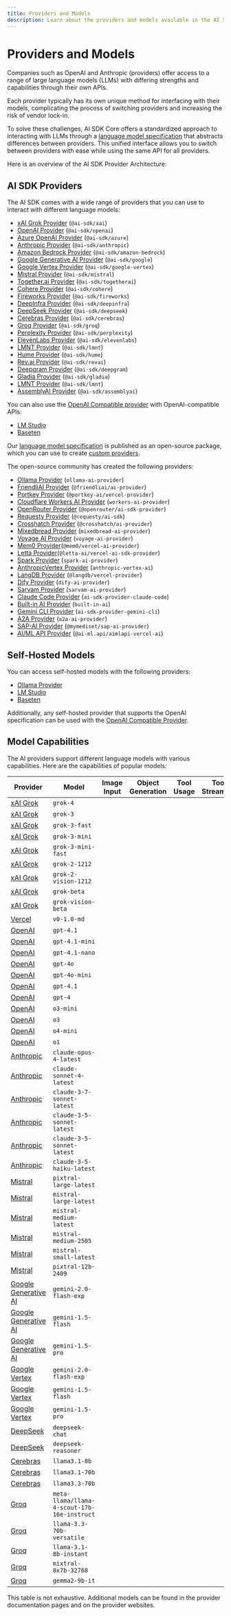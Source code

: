 ```yaml
---
title: Providers and Models
description: Learn about the providers and models available in the AI SDK.
---
```


# Providers and Models

Companies such as OpenAI and Anthropic (providers) offer access to a range of large language models (LLMs) with differing strengths and capabilities through their own APIs.

Each provider typically has its own unique method for interfacing with their models, complicating the process of switching providers and increasing the risk of vendor lock-in.

To solve these challenges, AI SDK Core offers a standardized approach to interacting with LLMs through a [language model specification](https://github.com/vercel/ai/tree/main/packages/provider/src/language-model/v2) that abstracts differences between providers. This unified interface allows you to switch between providers with ease while using the same API for all providers.

Here is an overview of the AI SDK Provider Architecture:

<MDXImage
  srcLight="/images/ai-sdk-diagram.png"
  srcDark="/images/ai-sdk-diagram-dark.png"
  width={800}
  height={800}
/>

## AI SDK Providers

The AI SDK comes with a wide range of providers that you can use to interact with different language models:

- [xAI Grok Provider](/providers/ai-sdk-providers/xai) (`@ai-sdk/xai`)
- [OpenAI Provider](/providers/ai-sdk-providers/openai) (`@ai-sdk/openai`)
- [Azure OpenAI Provider](/providers/ai-sdk-providers/azure) (`@ai-sdk/azure`)
- [Anthropic Provider](/providers/ai-sdk-providers/anthropic) (`@ai-sdk/anthropic`)
- [Amazon Bedrock Provider](/providers/ai-sdk-providers/amazon-bedrock) (`@ai-sdk/amazon-bedrock`)
- [Google Generative AI Provider](/providers/ai-sdk-providers/google-generative-ai) (`@ai-sdk/google`)
- [Google Vertex Provider](/providers/ai-sdk-providers/google-vertex) (`@ai-sdk/google-vertex`)
- [Mistral Provider](/providers/ai-sdk-providers/mistral) (`@ai-sdk/mistral`)
- [Together.ai Provider](/providers/ai-sdk-providers/togetherai) (`@ai-sdk/togetherai`)
- [Cohere Provider](/providers/ai-sdk-providers/cohere) (`@ai-sdk/cohere`)
- [Fireworks Provider](/providers/ai-sdk-providers/fireworks) (`@ai-sdk/fireworks`)
- [DeepInfra Provider](/providers/ai-sdk-providers/deepinfra) (`@ai-sdk/deepinfra`)
- [DeepSeek Provider](/providers/ai-sdk-providers/deepseek) (`@ai-sdk/deepseek`)
- [Cerebras Provider](/providers/ai-sdk-providers/cerebras) (`@ai-sdk/cerebras`)
- [Groq Provider](/providers/ai-sdk-providers/groq) (`@ai-sdk/groq`)
- [Perplexity Provider](/providers/ai-sdk-providers/perplexity) (`@ai-sdk/perplexity`)
- [ElevenLabs Provider](/providers/ai-sdk-providers/elevenlabs) (`@ai-sdk/elevenlabs`)
- [LMNT Provider](/providers/ai-sdk-providers/lmnt) (`@ai-sdk/lmnt`)
- [Hume Provider](/providers/ai-sdk-providers/hume) (`@ai-sdk/hume`)
- [Rev.ai Provider](/providers/ai-sdk-providers/revai) (`@ai-sdk/revai`)
- [Deepgram Provider](/providers/ai-sdk-providers/deepgram) (`@ai-sdk/deepgram`)
- [Gladia Provider](/providers/ai-sdk-providers/gladia) (`@ai-sdk/gladia`)
- [LMNT Provider](/providers/ai-sdk-providers/lmnt) (`@ai-sdk/lmnt`)
- [AssemblyAI Provider](/providers/ai-sdk-providers/assemblyai) (`@ai-sdk/assemblyai`)

You can also use the [OpenAI Compatible provider](/providers/openai-compatible-providers) with OpenAI-compatible APIs:

- [LM Studio](/providers/openai-compatible-providers/lmstudio)
- [Baseten](/providers/openai-compatible-providers/baseten)

Our [language model specification](https://github.com/vercel/ai/tree/main/packages/provider/src/language-model/v2) is published as an open-source package, which you can use to create [custom providers](/providers/community-providers/custom-providers).

The open-source community has created the following providers:

- [Ollama Provider](/providers/community-providers/ollama) (`ollama-ai-provider`)
- [FriendliAI Provider](/providers/community-providers/friendliai) (`@friendliai/ai-provider`)
- [Portkey Provider](/providers/community-providers/portkey) (`@portkey-ai/vercel-provider`)
- [Cloudflare Workers AI Provider](/providers/community-providers/cloudflare-workers-ai) (`workers-ai-provider`)
- [OpenRouter Provider](/providers/community-providers/openrouter) (`@openrouter/ai-sdk-provider`)
- [Requesty Provider](/providers/community-providers/requesty) (`@requesty/ai-sdk`)
- [Crosshatch Provider](/providers/community-providers/crosshatch) (`@crosshatch/ai-provider`)
- [Mixedbread Provider](/providers/community-providers/mixedbread) (`mixedbread-ai-provider`)
- [Voyage AI Provider](/providers/community-providers/voyage-ai) (`voyage-ai-provider`)
- [Mem0 Provider](/providers/community-providers/mem0)(`@mem0/vercel-ai-provider`)
- [Letta Provider](/providers/community-providers/letta)(`@letta-ai/vercel-ai-sdk-provider`)
- [Spark Provider](/providers/community-providers/spark) (`spark-ai-provider`)
- [AnthropicVertex Provider](/providers/community-providers/anthropic-vertex-ai) (`anthropic-vertex-ai`)
- [LangDB Provider](/providers/community-providers/langdb) (`@langdb/vercel-provider`)
- [Dify Provider](/providers/community-providers/dify) (`dify-ai-provider`)
- [Sarvam Provider](/providers/community-providers/sarvam) (`sarvam-ai-provider`)
- [Claude Code Provider](/providers/community-providers/claude-code) (`ai-sdk-provider-claude-code`)
- [Built-in AI Provider](/providers/community-providers/built-in-ai) (`built-in-ai`)
- [Gemini CLI Provider](/providers/community-providers/gemini-cli) (`ai-sdk-provider-gemini-cli`)
- [A2A Provider](/providers/community-providers/a2a) (`a2a-ai-provider`)
- [SAP-AI Provider](/providers/community-providers/sap-ai) (`@mymediset/sap-ai-provider`)
- [AI/ML API Provider](/providers/community-providers/aimlapi) (`@ai-ml.api/aimlapi-vercel-ai`)

## Self-Hosted Models

You can access self-hosted models with the following providers:

- [Ollama Provider](/providers/community-providers/ollama)
- [LM Studio](/providers/openai-compatible-providers/lmstudio)
- [Baseten](/providers/openai-compatible-providers/baseten)

Additionally, any self-hosted provider that supports the OpenAI specification can be used with the [OpenAI Compatible Provider](/providers/openai-compatible-providers).

## Model Capabilities

The AI providers support different language models with various capabilities.
Here are the capabilities of popular models:

| Provider                                                                 | Model                                       | Image Input         | Object Generation   | Tool Usage          | Tool Streaming      |
| ------------------------------------------------------------------------ | ------------------------------------------- | ------------------- | ------------------- | ------------------- | ------------------- |
| [xAI Grok](/providers/ai-sdk-providers/xai)                              | `grok-4`                                    | <Cross size={18} /> | <Check size={18} /> | <Check size={18} /> | <Check size={18} /> |
| [xAI Grok](/providers/ai-sdk-providers/xai)                              | `grok-3`                                    | <Cross size={18} /> | <Check size={18} /> | <Check size={18} /> | <Check size={18} /> |
| [xAI Grok](/providers/ai-sdk-providers/xai)                              | `grok-3-fast`                               | <Cross size={18} /> | <Check size={18} /> | <Check size={18} /> | <Check size={18} /> |
| [xAI Grok](/providers/ai-sdk-providers/xai)                              | `grok-3-mini`                               | <Cross size={18} /> | <Check size={18} /> | <Check size={18} /> | <Check size={18} /> |
| [xAI Grok](/providers/ai-sdk-providers/xai)                              | `grok-3-mini-fast`                          | <Cross size={18} /> | <Check size={18} /> | <Check size={18} /> | <Check size={18} /> |
| [xAI Grok](/providers/ai-sdk-providers/xai)                              | `grok-2-1212`                               | <Cross size={18} /> | <Check size={18} /> | <Check size={18} /> | <Check size={18} /> |
| [xAI Grok](/providers/ai-sdk-providers/xai)                              | `grok-2-vision-1212`                        | <Check size={18} /> | <Check size={18} /> | <Check size={18} /> | <Check size={18} /> |
| [xAI Grok](/providers/ai-sdk-providers/xai)                              | `grok-beta`                                 | <Cross size={18} /> | <Check size={18} /> | <Check size={18} /> | <Check size={18} /> |
| [xAI Grok](/providers/ai-sdk-providers/xai)                              | `grok-vision-beta`                          | <Check size={18} /> | <Cross size={18} /> | <Cross size={18} /> | <Cross size={18} /> |
| [Vercel](/providers/ai-sdk-providers/vercel)                             | `v0-1.0-md`                                 | <Check size={18} /> | <Check size={18} /> | <Check size={18} /> | <Check size={18} /> |
| [OpenAI](/providers/ai-sdk-providers/openai)                             | `gpt-4.1`                                   | <Check size={18} /> | <Check size={18} /> | <Check size={18} /> | <Check size={18} /> |
| [OpenAI](/providers/ai-sdk-providers/openai)                             | `gpt-4.1-mini`                              | <Check size={18} /> | <Check size={18} /> | <Check size={18} /> | <Check size={18} /> |
| [OpenAI](/providers/ai-sdk-providers/openai)                             | `gpt-4.1-nano`                              | <Check size={18} /> | <Check size={18} /> | <Check size={18} /> | <Check size={18} /> |
| [OpenAI](/providers/ai-sdk-providers/openai)                             | `gpt-4o`                                    | <Check size={18} /> | <Check size={18} /> | <Check size={18} /> | <Check size={18} /> |
| [OpenAI](/providers/ai-sdk-providers/openai)                             | `gpt-4o-mini`                               | <Check size={18} /> | <Check size={18} /> | <Check size={18} /> | <Check size={18} /> |
| [OpenAI](/providers/ai-sdk-providers/openai)                             | `gpt-4.1`                                   | <Check size={18} /> | <Check size={18} /> | <Check size={18} /> | <Check size={18} /> |
| [OpenAI](/providers/ai-sdk-providers/openai)                             | `gpt-4`                                     | <Cross size={18} /> | <Check size={18} /> | <Check size={18} /> | <Check size={18} /> |
| [OpenAI](/providers/ai-sdk-providers/openai)                             | `o3-mini`                                   | <Cross size={18} /> | <Cross size={18} /> | <Check size={18} /> | <Check size={18} /> |
| [OpenAI](/providers/ai-sdk-providers/openai)                             | `o3`                                        | <Cross size={18} /> | <Cross size={18} /> | <Check size={18} /> | <Check size={18} /> |
| [OpenAI](/providers/ai-sdk-providers/openai)                             | `o4-mini`                                   | <Cross size={18} /> | <Cross size={18} /> | <Check size={18} /> | <Check size={18} /> |
| [OpenAI](/providers/ai-sdk-providers/openai)                             | `o1`                                        | <Check size={18} /> | <Cross size={18} /> | <Check size={18} /> | <Check size={18} /> |
| [Anthropic](/providers/ai-sdk-providers/anthropic)                       | `claude-opus-4-latest`                      | <Check size={18} /> | <Check size={18} /> | <Check size={18} /> | <Check size={18} /> |
| [Anthropic](/providers/ai-sdk-providers/anthropic)                       | `claude-sonnet-4-latest`                    | <Check size={18} /> | <Check size={18} /> | <Check size={18} /> | <Check size={18} /> |
| [Anthropic](/providers/ai-sdk-providers/anthropic)                       | `claude-3-7-sonnet-latest`                  | <Check size={18} /> | <Check size={18} /> | <Check size={18} /> | <Check size={18} /> |
| [Anthropic](/providers/ai-sdk-providers/anthropic)                       | `claude-3-5-sonnet-latest`                  | <Check size={18} /> | <Check size={18} /> | <Check size={18} /> | <Check size={18} /> |
| [Anthropic](/providers/ai-sdk-providers/anthropic)                       | `claude-3-5-sonnet-latest`                  | <Check size={18} /> | <Check size={18} /> | <Check size={18} /> | <Check size={18} /> |
| [Anthropic](/providers/ai-sdk-providers/anthropic)                       | `claude-3-5-haiku-latest`                   | <Check size={18} /> | <Check size={18} /> | <Check size={18} /> | <Check size={18} /> |
| [Mistral](/providers/ai-sdk-providers/mistral)                           | `pixtral-large-latest`                      | <Check size={18} /> | <Check size={18} /> | <Check size={18} /> | <Check size={18} /> |
| [Mistral](/providers/ai-sdk-providers/mistral)                           | `mistral-large-latest`                      | <Cross size={18} /> | <Check size={18} /> | <Check size={18} /> | <Check size={18} /> |
| [Mistral](/providers/ai-sdk-providers/mistral)                           | `mistral-medium-latest`                     | <Cross size={18} /> | <Check size={18} /> | <Check size={18} /> | <Check size={18} /> |
| [Mistral](/providers/ai-sdk-providers/mistral)                           | `mistral-medium-2505`                       | <Cross size={18} /> | <Check size={18} /> | <Check size={18} /> | <Check size={18} /> |
| [Mistral](/providers/ai-sdk-providers/mistral)                           | `mistral-small-latest`                      | <Cross size={18} /> | <Check size={18} /> | <Check size={18} /> | <Check size={18} /> |
| [Mistral](/providers/ai-sdk-providers/mistral)                           | `pixtral-12b-2409`                          | <Check size={18} /> | <Check size={18} /> | <Check size={18} /> | <Check size={18} /> |
| [Google Generative AI](/providers/ai-sdk-providers/google-generative-ai) | `gemini-2.0-flash-exp`                      | <Check size={18} /> | <Check size={18} /> | <Check size={18} /> | <Check size={18} /> |
| [Google Generative AI](/providers/ai-sdk-providers/google-generative-ai) | `gemini-1.5-flash`                          | <Check size={18} /> | <Check size={18} /> | <Check size={18} /> | <Check size={18} /> |
| [Google Generative AI](/providers/ai-sdk-providers/google-generative-ai) | `gemini-1.5-pro`                            | <Check size={18} /> | <Check size={18} /> | <Check size={18} /> | <Check size={18} /> |
| [Google Vertex](/providers/ai-sdk-providers/google-vertex)               | `gemini-2.0-flash-exp`                      | <Check size={18} /> | <Check size={18} /> | <Check size={18} /> | <Check size={18} /> |
| [Google Vertex](/providers/ai-sdk-providers/google-vertex)               | `gemini-1.5-flash`                          | <Check size={18} /> | <Check size={18} /> | <Check size={18} /> | <Check size={18} /> |
| [Google Vertex](/providers/ai-sdk-providers/google-vertex)               | `gemini-1.5-pro`                            | <Check size={18} /> | <Check size={18} /> | <Check size={18} /> | <Check size={18} /> |
| [DeepSeek](/providers/ai-sdk-providers/deepseek)                         | `deepseek-chat`                             | <Cross size={18} /> | <Check size={18} /> | <Check size={18} /> | <Check size={18} /> |
| [DeepSeek](/providers/ai-sdk-providers/deepseek)                         | `deepseek-reasoner`                         | <Cross size={18} /> | <Cross size={18} /> | <Cross size={18} /> | <Cross size={18} /> |
| [Cerebras](/providers/ai-sdk-providers/cerebras)                         | `llama3.1-8b`                               | <Cross size={18} /> | <Check size={18} /> | <Check size={18} /> | <Check size={18} /> |
| [Cerebras](/providers/ai-sdk-providers/cerebras)                         | `llama3.1-70b`                              | <Cross size={18} /> | <Check size={18} /> | <Check size={18} /> | <Check size={18} /> |
| [Cerebras](/providers/ai-sdk-providers/cerebras)                         | `llama3.3-70b`                              | <Cross size={18} /> | <Check size={18} /> | <Check size={18} /> | <Check size={18} /> |
| [Groq](/providers/ai-sdk-providers/groq)                                 | `meta-llama/llama-4-scout-17b-16e-instruct` | <Check size={18} /> | <Check size={18} /> | <Check size={18} /> | <Check size={18} /> |
| [Groq](/providers/ai-sdk-providers/groq)                                 | `llama-3.3-70b-versatile`                   | <Cross size={18} /> | <Check size={18} /> | <Check size={18} /> | <Check size={18} /> |
| [Groq](/providers/ai-sdk-providers/groq)                                 | `llama-3.1-8b-instant`                      | <Cross size={18} /> | <Check size={18} /> | <Check size={18} /> | <Check size={18} /> |
| [Groq](/providers/ai-sdk-providers/groq)                                 | `mixtral-8x7b-32768`                        | <Cross size={18} /> | <Check size={18} /> | <Check size={18} /> | <Check size={18} /> |
| [Groq](/providers/ai-sdk-providers/groq)                                 | `gemma2-9b-it`                              | <Cross size={18} /> | <Check size={18} /> | <Check size={18} /> | <Check size={18} /> |

<Note>
  This table is not exhaustive. Additional models can be found in the provider
  documentation pages and on the provider websites.
</Note>
